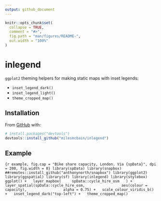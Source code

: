 ```yaml
---
output: github_document
---
```


<!-- README.md is generated from README.Rmd. Please edit that file -->

```r
knitr::opts_chunk$set(
  collapse = TRUE,
  comment = "#>",
  fig.path = "man/figures/README-",
  out.width = "100%"
)
```

# inlegend

<!-- badges: start -->
<!-- badges: end -->

`ggplot2` theming helpers for making static maps with inset legends:

* `inset_legend_dark()`
* `inset_legend_light()`
* `theme_cropped_map()`

## Installation

From [GitHub](https://github.com/) with:

``` r
# install.packages("devtools")
devtools::install_github("milesmcbain/inlegend")
```

## Example

```{r example, fig.cap = "Bike share capacity, London. Via {spData}", dpi = 200, fig.width = 8}
library(spData)
library(snapbox) ##remotes::install_github("anthonynorth/snapbox")
library(ggplot2)
library(ggspatial)
library(sf)
library(inlegend)
library(stylebox)
ggplot() +
  layer_mapbox(
    spData::cycle_hire_osm
  ) +
  layer_spatial(spData::cycle_hire_osm,
                aes(colour = capacity),
                alpha = 0.75) +
  scale_colour_viridis_b() +
  inset_legend_dark("top-left") +
  theme_cropped_map()
```




